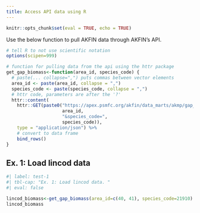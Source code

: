 ```yaml
---
title: Access API data using R
---
```


```r
knitr::opts_chunk$set(eval = TRUE, echo = TRUE)
```

Use the below function to pull AKFIN data through AKFIN's API.

```r
# tell R to not use scientific notation
options(scipen=999)

# function for pulling data from the api using the httr package
get_gap_biomass<-function(area_id, species_code) {
  # paste(... collapse=",") puts commas between vector elements
  area_id <- paste(area_id, collapse = ",")
  species_code <- paste(species_code, collapse = ",")
  # httr code, parameters are after the '?'
  httr::content(
    httr::GET(paste0("https://apex.psmfc.org/akfin/data_marts/akmp/gap_biomass?area_id=",
                     area_id,
                     "&species_code=",
                     species_code)),
    type = "application/json") %>%
    # convert to data frame
    bind_rows()
}
```

## Ex. 1: Load lincod data

```r
#| label: test-1
#| tbl-cap: "Ex. 1: Load lincod data. "
#| eval: false

lincod_biomass<-get_gap_biomass(area_id=c(40, 41), species_code=21910)
lincod_biomass
```
